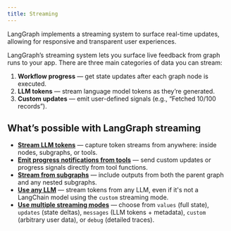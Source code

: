 ```yaml
---
title: Streaming
---
```


LangGraph implements a streaming system to surface real-time updates, allowing for responsive and transparent user experiences.

LangGraph’s streaming system lets you surface live feedback from graph runs to your app.
There are three main categories of data you can stream:

1. **Workflow progress** — get state updates after each graph node is executed.
2. **LLM tokens** — stream language model tokens as they’re generated.
3. **Custom updates** — emit user-defined signals (e.g., “Fetched 10/100 records”).

## What’s possible with LangGraph streaming

* [**Stream LLM tokens**](../how-tos/streaming#messages) — capture token streams from anywhere: inside nodes, subgraphs, or tools.
* [**Emit progress notifications from tools**](../how-tos/streaming#stream-custom-data) — send custom updates or progress signals directly from tool functions.
* [**Stream from subgraphs**](../how-tos/streaming#stream-subgraph-outputs) — include outputs from both the parent graph and any nested subgraphs.
* [**Use any LLM**](../how-tos/streaming#use-with-any-llm) — stream tokens from any LLM, even if it's not a LangChain model using the `custom` streaming mode.
* [**Use multiple streaming modes**](../how-tos/streaming#stream-multiple-modes) — choose from `values` (full state), `updates` (state deltas), `messages` (LLM tokens + metadata), `custom` (arbitrary user data), or `debug` (detailed traces).

